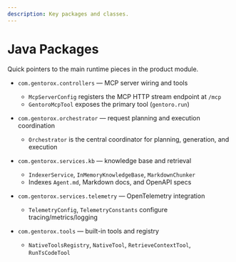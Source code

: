 ```yaml
---
description: Key packages and classes.
---
```


# Java Packages

Quick pointers to the main runtime pieces in the product module.

- `com.gentorox.controllers` — MCP server wiring and tools
	- `McpServerConfig` registers the MCP HTTP stream endpoint at `/mcp`
	- `GentoroMcpTool` exposes the primary tool (`gentoro.run`)

- `com.gentorox.orchestrator` — request planning and execution coordination
	- `Orchestrator` is the central coordinator for planning, generation, and execution

- `com.gentorox.services.kb` — knowledge base and retrieval
	- `IndexerService`, `InMemoryKnowledgeBase`, `MarkdownChunker`
	- Indexes `Agent.md`, Markdown docs, and OpenAPI specs

- `com.gentorox.services.telemetry` — OpenTelemetry integration
	- `TelemetryConfig`, `TelemetryConstants` configure tracing/metrics/logging

- `com.gentorox.tools` — built-in tools and registry
	- `NativeToolsRegistry`, `NativeTool`, `RetrieveContextTool`, `RunTsCodeTool`
